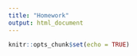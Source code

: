 ```yaml
---
title: "Homework"
output: html_document
---
```


```r
knitr::opts_chunk$set(echo = TRUE)
```


